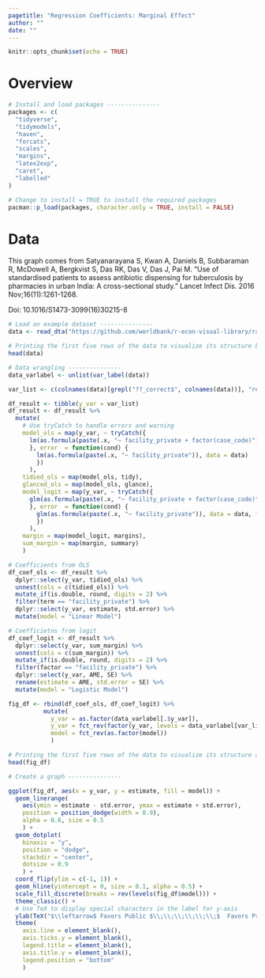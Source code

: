 ```yaml
---
pagetitle: "Regression Coefficients: Marginal Effect"
author: ""
date: ""
---
```


```r
knitr::opts_chunk$set(echo = TRUE)
```

# Overview


```r
# Install and load packages ---------------
packages <- c(
  "tidyverse",
  "tidymodels",
  "haven",
  "forcats",
  "scales",
  "margins",
  "latex2exp",
  "caret",
  "labelled"
)

# Change to install = TRUE to install the required packages
pacman::p_load(packages, character.only = TRUE, install = FALSE)

```

# Data

This graph comes from Satyanarayana S, Kwan A, Daniels B, Subbaraman R, McDowell A, Bergkvist S, Das RK, Das V, Das J, Pai M. “Use of standardised patients to assess antibiotic dispensing for tuberculosis by pharmacies in urban India: A cross-sectional study.” Lancet Infect Dis. 2016 Nov;16(11):1261-1268. 

Doi: 10.1016/S1473-3099(16)30215-8




```r
# Load an example dataset ---------------
data <- read_dta("https://github.com/worldbank/r-econ-visual-library/raw/master/Library/Data/RegCoefME.dta")

# Printing the first five rows of the data to visualize its structure before data wrangling
head(data)

```

```r
# Data wrangling ---------------
data_varlabel <- unlist(var_label(data))

var_list <- c(colnames(data)[grepl("??_correct$", colnames(data))], "refer", "med_any", "med_class_any_6", "med_class_any_16")

df_result <- tibble(y_var = var_list)
df_result <- df_result %>%
  mutate(
    # Use tryCatch to handle errors and warning 
    model_ols = map(y_var, ~ tryCatch({
      lm(as.formula(paste(.x, "~ facility_private + factor(case_code)")), data = data)
      }, error  = function(cond) {
        lm(as.formula(paste(.x, "~ facility_private")), data = data)
        })
      ),
    tidied_ols = map(model_ols, tidy),
    glanced_ols = map(model_ols, glance),
    model_logit = map(y_var, ~ tryCatch({
      glm(as.formula(paste(.x, "~ facility_private + factor(case_code)")), data = data, family = "binomial")
      }, error  = function(cond) {
        glm(as.formula(paste(.x, "~ facility_private")), data = data, family = "binomial")
        })
      ),
    margin = map(model_logit, margins),
    sum_margin = map(margin, summary)
    )

# Coefficients from OLS 
df_coef_ols <- df_result %>%
  dplyr::select(y_var, tidied_ols) %>%
  unnest(cols = c(tidied_ols)) %>%
  mutate_if(is.double, round, digits = 2) %>%
  filter(term == "facility_private") %>%
  dplyr::select(y_var, estimate, std.error) %>%
  mutate(model = "Linear Model")

# Coefficietns from logit
df_coef_logit <- df_result %>%
  dplyr::select(y_var, sum_margin) %>%
  unnest(cols = c(sum_margin)) %>%
  mutate_if(is.double, round, digits = 2) %>%
  filter(factor == "facility_private") %>%
  dplyr::select(y_var, AME, SE) %>%
  rename(estimate = AME, std.error = SE) %>%
  mutate(model = "Logistic Model")

fig_df <- rbind(df_coef_ols, df_coef_logit) %>%
          mutate(
            y_var = as.factor(data_varlabel[.$y_var]),
            y_var = fct_rev(factor(y_var, levels = data_varlabel[var_list])),
            model = fct_rev(as.factor(model))
            )

# Printing the first five rows of the data to visualize its structure after data wrangling
head(fig_df)

```

```r
# Create a graph ---------------

ggplot(fig_df, aes(x = y_var, y = estimate, fill = model)) + 
  geom_linerange(
    aes(ymin = estimate - std.error, ymax = estimate + std.error), 
    position = position_dodge(width = 0.9),
    alpha = 0.6, size = 0.5
    ) +
  geom_dotplot(
    binaxis = "y", 
    position = "dodge",
    stackdir = "center",
    dotsize = 0.9
    ) +
  coord_flip(ylim = c(-1, 1)) +
  geom_hline(yintercept = 0, size = 0.1, alpha = 0.5) +
  scale_fill_discrete(breaks = rev(levels(fig_df$model))) +
  theme_classic() +
  # Use TeX to display special characters in the label for y-axis
  ylab(TeX("$\\leftarrow$ Favors Public $\\;\\;\\;\\;\\;\\;$  Favors Private $\\rightarrow$")) +
  theme(
    axis.line = element_blank(),
    axis.ticks.y = element_blank(),
    legend.title = element_blank(),
    axis.title.y = element_blank(),
    legend.position = "bottom"
    )

```
